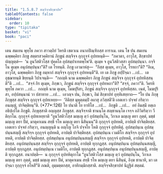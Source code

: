 ```yaml
---
title: "1.5.8.7 สญฺจิจฺจสิกฺขาปท"
tableOfContents: false
sidebar:
  order: 10
type: "tipitaka"
basket: "vi"
book: "paci"
---
```



<DynamicBreadcrumb />

<Division number="464" book="paci">

<Paragraph number="1379" book="paci">
เตน สมเยน พุทฺโธ ภควา สาวตฺถิยํ วิหรติ เชตวเน อนาถปิณฺฑิกสฺส อาราเม. เตน โข ปน สมเยน ฉพฺพคฺคิยา ภิกฺขู สตฺตรสวคฺคิยานํ ภิกฺขูนํ สญฺจิจฺจ กุกฺกุจฺจํ อุปทหนฺติ—  “ภควตา, อาวุโส, สิกฺขาปทํ ปญฺญตฺตํ—  ‘น อูนวีสติวโสฺส ปุคฺคโล อุปสมฺปาเทตพฺโพ’ติ. ตุเมฺห จ อูนวีสติวสฺสา อุปสมฺปนฺนา. กจฺจิ โน ตุเมฺห อนุปสมฺปนฺนา”ติ? เต โรทนฺติ. ภิกฺขู เอวมาหํสุ—  “กิสฺส ตุเมฺห, อาวุโส, โรทถา”ติ? “อิเม, อาวุโส, ฉพฺพคฺคิยา ภิกฺขู อมฺหากํ สญฺจิจฺจ กุกฺกุจฺจํ อุปทหนฺตี”ติ.
</Paragraph>

<Paragraph number="1380" book="paci">
เย เต ภิกฺขู อปฺปิจฺฉา …เป…  เต อุชฺฌายนฺติ ขิยฺยนฺติ วิปาเจนฺติ—  “กถญฺหิ นาม ฉพฺพคฺคิยา ภิกฺขู ภิกฺขูนํ สญฺจิจฺจ กุกฺกุจฺจํ อุปทหิสฺสนฺตี”ติ …เป…  “สจฺจํ กิร ตุเมฺห, ภิกฺขเว, ภิกฺขูนํ สญฺจิจฺจ กุกฺกุจฺจํ อุปทหถา”ติ? “สจฺจํ, ภควา”ติ. วิครหิ พุทฺโธ ภควา …เป…  กถญฺหิ นาม ตุเมฺห, โมฆปุริสา, ภิกฺขูนํ สญฺจิจฺจ กุกฺกุจฺจํ อุปทหิสฺสถ. เนตํ, โมฆปุริสา, อปฺปสนฺนานํ วา ปสาทาย …เป…  เอวญฺจ ปน, ภิกฺขเว, อิมํ สิกฺขาปทํ อุทฺทิเสยฺยาถ—
</Paragraph>

</Division>
<Division number="465" book="paci">

<Paragraph number="1381" book="paci">
<Emphasis>“โย ปน ภิกฺขุ ภิกฺขุสฺส สญฺจิจฺจ กุกฺกุจฺจํ อุปทเหยฺย—  ‘อิติสฺส มุหุตฺตมฺปิ อผาสุ ภวิสฺสตี’ติ เอตเทว ปจฺจยํ กริตฺวา อนญฺญํ, ปาจิตฺติยนฺ”</Emphasis>ติ. (*77*:<Emphasis>126</Emphasis>)
</Paragraph>

</Division>
<Division number="466" book="paci">

<Paragraph number="1382" book="paci">
<Emphasis>โย ปนา</Emphasis>ติ โย ยาทิโส …เป…  <Emphasis>ภิกฺขู</Emphasis>ติ …เป…  อยํ อิมสฺมึ อตฺเถ อธิปฺเปโต ภิกฺขูติ.
</Paragraph>

<Paragraph number="1383" book="paci">
<Emphasis>ภิกฺขุสฺสา</Emphasis>ติ อญฺญสฺส ภิกฺขุสฺส.
</Paragraph>

<Paragraph number="1384" book="paci">
<Emphasis>สญฺจิจฺจา</Emphasis>ติ ชานนฺโต สญฺชานนฺโต เจจฺจ อภิวิตริตฺวา วีติกฺกโม.
</Paragraph>

<Paragraph number="1385" book="paci">
<Emphasis>กุกฺกุจฺจํ อุปทเหยฺยา</Emphasis>ติ “อูนวีสติวโสฺส มญฺเญ ตฺวํ อุปสมฺปนฺโน, วิกาเล มญฺเญ ตยา ภุตฺตํ, มชฺชํ มญฺเญ ตยา ปีตํ, มาตุคาเมน สทฺธึ รโห มญฺเญ ตยา นิสินฺนนฺ”ติ กุกฺกุจฺจํ อุปทหติ, อาปตฺติ ปาจิตฺติยสฺส.
</Paragraph>

<Paragraph number="1386" book="paci">
<Emphasis>เอตเทว ปจฺจยํ กริตฺวา, อนญฺญนฺ</Emphasis>ติ น อญฺโญ โกจิ ปจฺจโย โหติ กุกฺกุจฺจํ อุปทหิตุํ.
</Paragraph>

</Division>
<Division number="467" book="paci">

<Paragraph number="1387" book="paci">
อุปสมฺปนฺเน อุปสมฺปนฺนสญฺญี สญฺจิจฺจ กุกฺกุจฺจํ อุปทหติ, อาปตฺติ ปาจิตฺติยสฺส. อุปสมฺปนฺเน เวมติโก สญฺจิจฺจ กุกฺกุจฺจํ อุปทหติ, อาปตฺติ ปาจิตฺติยสฺส. อุปสมฺปนฺเน อนุปสมฺปนฺนสญฺญี สญฺจิจฺจ กุกฺกุจฺจํ อุปทหติ, อาปตฺติ ปาจิตฺติยสฺส.
</Paragraph>

<Paragraph number="1388" book="paci">
อนุปสมฺปนฺนสฺส สญฺจิจฺจ กุกฺกุจฺจํ อุปทหติ, อาปตฺติ ทุกฺกฏสฺส. อนุปสมฺปนฺเน อุปสมฺปนฺนสญฺญี, อาปตฺติ ทุกฺกฏสฺส. อนุปสมฺปนฺเน เวมติโก, อาปตฺติ ทุกฺกฏสฺส. อนุปสมฺปนฺเน อนุปสมฺปนฺนสญฺญี, อาปตฺติ ทุกฺกฏสฺส.
</Paragraph>

</Division>
<Division number="468" book="paci">

<Paragraph number="1389" book="paci">
อนาปตฺติ—  น กุกฺกุจฺจํ อุปทหิตุกาโม “อูนวีสติวโสฺส มญฺเญ ตฺวํ อุปสมฺปนฺโน, วิกาเล มญฺเญ ตยา ภุตฺตํ, มชฺชํ มญฺเญ ตยา ปีตํ, มาตุคาเมน สทฺธึ รโห มญฺเญ ตยา นิสินฺนํ, อิงฺฆ ชานาหิ, มา เต ปจฺฉา กุกฺกุจฺจํ อโหสี”ติ ภณติ, อุมฺมตฺตกสฺส, อาทิกมฺมิกสฺสาติ.

</Paragraph>
</Division>

<Paragraph number="1390" type="center" book="paci">
สญฺจิจฺจสิกฺขาปทํ นิฏฺฐิตํ สตฺตมํ.
</Paragraph>
